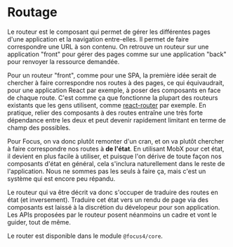 
<Meta title="Routage/Présentation" />

# Routage

Le routeur est le composant qui permet de gérer les différentes pages d'une application et la navigation entre-elles. Il permet de faire correspondre une URL à son contenu. On retrouve un routeur sur une application "front" pour gérer des pages comme sur une application "back" pour renvoyer la ressource demandée.

Pour un routeur "front", comme pour une SPA, la première idée serait de chercher à faire correspondre nos routes à des pages, ce qui équivaudrait, pour une application React par exemple, à poser des composants en face de chaque route. C'est comme ça que fonctionne la plupart des routeurs existants que les gens utilisent, comme [react-router](https://reactrouter.com/) par exemple. En pratique, relier des composants à des routes entraîne une très forte dépendance entre les deux et peut devenir rapidement limitant en terme de champ des possibles.

Pour Focus, on va donc plutôt remonter d'un cran, et on va plutôt chercher à faire correspondre nos routes à **de l'état**. En utilisant MobX pour cet état, il devient en plus facile à utiliser, et puisque l'on dérive de toute façon nos composants d'état en général, cela s'inclura naturellement dans le reste de l'application. Nous ne sommes pas les seuls à faire ça, mais c'est un système qui est encore peu répandu.

Le routeur qui va être décrit va donc s'occuper de traduire des routes en état (et inversement). Traduire cet état vers un rendu de page via des composants est laissé à la discrétion du dévelopeur pour son application. Les APIs proposées par le routeur posent néanmoins un cadre et vont le guider, tout de même.

Le router est disponible dans le module `@focus4/core`.
